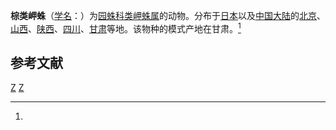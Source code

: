 {{Speciesbox
| taxon = Pronoides brunneus
| binomial_authority = (Schenkel, 1937)<ref name='id13734'>{{cite web| url =http://www.bioinfo.cn/db05/BjdwSpecies.php?action=view&id=13734| title =棕类岬蛛| work =《中国动物物种编目数据库》| publisher =中国科学院微生物研究所| author =中国科学院动物研究所| accessdate =2009-04-28| deadurl =yes| archiveurl =https://web.archive.org/web/20160305052421/http://www.bioinfo.cn/db05/BjdwSpecies.php?action=view&id=13734| archivedate =2016-03-05}}</ref>
}}

'''棕类岬蛛'''（[[学名|学名]]：{{lang|la|''Pronoides brunneus''}}）为[[园蛛科|园蛛科]][[类岬蛛属|类岬蛛属]]的动物。分布于[[日本|日本]]以及[[中国大陆|中国大陆]]的[[北京|北京]]、[[山西|山西]]、[[陕西|陕西]]、[[四川|四川]]、[[甘肃|甘肃]]等地。该物种的模式产地在甘肃。<ref name='id13734'/>

== 参考文献 ==
{{reflist}}

{{蜘蛛小作品}}

{{taxonbar}}
[[Category:_1937年描述的动物|Z]]
[[Category:类岬蛛属|Z]]